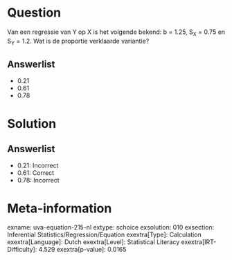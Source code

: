 Question
========

Van een regressie van Y op X is het volgende bekend: b = 1.25, S~X~ =
0.75 en S~Y~ = 1.2. Wat is de proportie verklaarde variantie?

Answerlist
----------

* 0.21
* 0.61
* 0.78

Solution
========

Answerlist
----------

* 0.21: Incorrect
* 0.61: Correct
* 0.78: Incorrect

Meta-information
================
exname: uva-equation-215-nl
extype: schoice
exsolution: 010
exsection: Inferential Statistics/Regression/Equation
exextra[Type]: Calculation
exextra[Language]: Dutch
exextra[Level]: Statistical Literacy
exextra[IRT-Difficulty]: 4.529
exextra[p-value]: 0.0165
